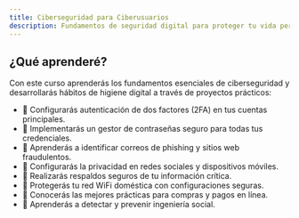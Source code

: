 ```yaml
---
title: Ciberseguridad para Ciberusuarios
description: Fundamentos de seguridad digital para proteger tu vida personal y profesional
---
```


## ¿Qué aprenderé?

Con este curso aprenderás los fundamentos esenciales de ciberseguridad y desarrollarás hábitos de higiene digital a través de proyectos prácticos:

- 🚀 Configurarás autenticación de dos factores (2FA) en tus cuentas principales.
- 🚀 Implementarás un gestor de contraseñas seguro para todas tus credenciales.
- 🚀 Aprenderás a identificar correos de phishing y sitios web fraudulentos.
- 🚀 Configurarás la privacidad en redes sociales y dispositivos móviles.
- 🚀 Realizarás respaldos seguros de tu información crítica.
- 🚀 Protegerás tu red WiFi doméstica con configuraciones seguras.
- 🚀 Conocerás las mejores prácticas para compras y pagos en línea.
- 🚀 Aprenderás a detectar y prevenir ingeniería social.
